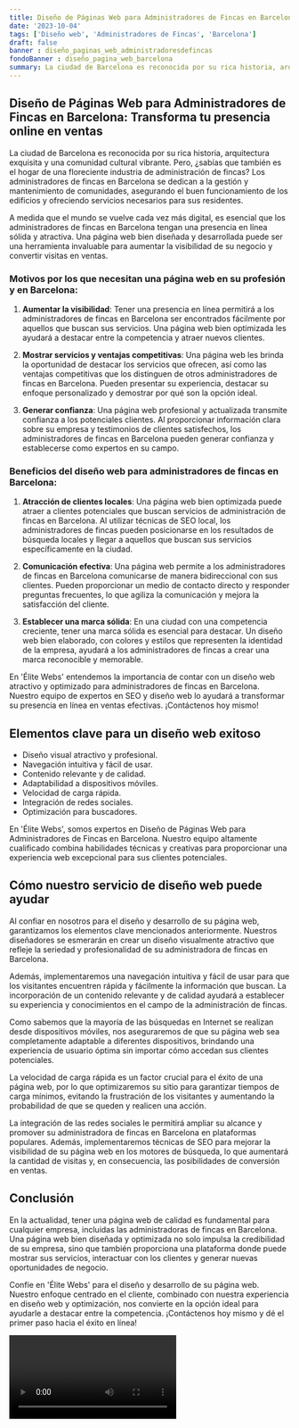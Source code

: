 ```yaml
---
title: Diseño de Páginas Web para Administradores de Fincas en Barcelona
date: '2023-10-04'
tags: ['Diseño web', 'Administradores de Fincas', 'Barcelona']
draft: false
banner : diseño_paginas_web_administradoresdefincas
fondoBanner : diseño_pagina_web_barcelona
summary: La ciudad de Barcelona es reconocida por su rica historia, arquitectura exquisita y una comunidad cultural vibrante. Pero, ¿sabías que también es el hogar de una floreciente industria de administración de fincas? Los administradores de fincas en Barcelona se dedican a la gestión y mantenimiento de comunidades, asegurando el buen funcionamiento de los edificios y ofreciendo servicios necesarios para sus residentes.
---
```


## Diseño de Páginas Web para Administradores de Fincas en Barcelona: Transforma tu presencia online en ventas

La ciudad de Barcelona es reconocida por su rica historia, arquitectura exquisita y una comunidad cultural vibrante. Pero, ¿sabías que también es el hogar de una floreciente industria de administración de fincas? Los administradores de fincas en Barcelona se dedican a la gestión y mantenimiento de comunidades, asegurando el buen funcionamiento de los edificios y ofreciendo servicios necesarios para sus residentes.

A medida que el mundo se vuelve cada vez más digital, es esencial que los administradores de fincas en Barcelona tengan una presencia en línea sólida y atractiva. Una página web bien diseñada y desarrollada puede ser una herramienta invaluable para aumentar la visibilidad de su negocio y convertir visitas en ventas.

### Motivos por los que necesitan una página web en su profesión y en Barcelona:

1. **Aumentar la visibilidad**: Tener una presencia en línea permitirá a los administradores de fincas en Barcelona ser encontrados fácilmente por aquellos que buscan sus servicios. Una página web bien optimizada les ayudará a destacar entre la competencia y atraer nuevos clientes.

2. **Mostrar servicios y ventajas competitivas**: Una página web les brinda la oportunidad de destacar los servicios que ofrecen, así como las ventajas competitivas que los distinguen de otros administradores de fincas en Barcelona. Pueden presentar su experiencia, destacar su enfoque personalizado y demostrar por qué son la opción ideal.

3. **Generar confianza**: Una página web profesional y actualizada transmite confianza a los potenciales clientes. Al proporcionar información clara sobre su empresa y testimonios de clientes satisfechos, los administradores de fincas en Barcelona pueden generar confianza y establecerse como expertos en su campo.

### Beneficios del diseño web para administradores de fincas en Barcelona:

1. **Atracción de clientes locales**: Una página web bien optimizada puede atraer a clientes potenciales que buscan servicios de administración de fincas en Barcelona. Al utilizar técnicas de SEO local, los administradores de fincas pueden posicionarse en los resultados de búsqueda locales y llegar a aquellos que buscan sus servicios específicamente en la ciudad.

2. **Comunicación efectiva**: Una página web permite a los administradores de fincas en Barcelona comunicarse de manera bidireccional con sus clientes. Pueden proporcionar un medio de contacto directo y responder preguntas frecuentes, lo que agiliza la comunicación y mejora la satisfacción del cliente.

3. **Establecer una marca sólida**: En una ciudad con una competencia creciente, tener una marca sólida es esencial para destacar. Un diseño web bien elaborado, con colores y estilos que representen la identidad de la empresa, ayudará a los administradores de fincas a crear una marca reconocible y memorable.

En 'Élite Webs' entendemos la importancia de contar con un diseño web atractivo y optimizado para administradores de fincas en Barcelona. Nuestro equipo de expertos en SEO y diseño web lo ayudará a transformar su presencia en línea en ventas efectivas. ¡Contáctenos hoy mismo!

<GifSeo />

<Cta />

## Elementos clave para un diseño web exitoso

- Diseño visual atractivo y profesional.
- Navegación intuitiva y fácil de usar.
- Contenido relevante y de calidad.
- Adaptabilidad a dispositivos móviles.
- Velocidad de carga rápida.
- Integración de redes sociales.
- Optimización para buscadores.

En 'Élite Webs', somos expertos en Diseño de Páginas Web para Administradores de Fincas en Barcelona. Nuestro equipo altamente cualificado combina habilidades técnicas y creativas para proporcionar una experiencia web excepcional para sus clientes potenciales.

## Cómo nuestro servicio de diseño web puede ayudar

Al confiar en nosotros para el diseño y desarrollo de su página web, garantizamos los elementos clave mencionados anteriormente. Nuestros diseñadores se esmerarán en crear un diseño visualmente atractivo que refleje la seriedad y profesionalidad de su administradora de fincas en Barcelona.

Además, implementaremos una navegación intuitiva y fácil de usar para que los visitantes encuentren rápida y fácilmente la información que buscan. La incorporación de un contenido relevante y de calidad ayudará a establecer su experiencia y conocimientos en el campo de la administración de fincas.

Como sabemos que la mayoría de las búsquedas en Internet se realizan desde dispositivos móviles, nos aseguraremos de que su página web sea completamente adaptable a diferentes dispositivos, brindando una experiencia de usuario óptima sin importar cómo accedan sus clientes potenciales.

La velocidad de carga rápida es un factor crucial para el éxito de una página web, por lo que optimizaremos su sitio para garantizar tiempos de carga mínimos, evitando la frustración de los visitantes y aumentando la probabilidad de que se queden y realicen una acción.

La integración de las redes sociales le permitirá ampliar su alcance y promover su administradora de fincas en Barcelona en plataformas populares. Además, implementaremos técnicas de SEO para mejorar la visibilidad de su página web en los motores de búsqueda, lo que aumentará la cantidad de visitas y, en consecuencia, las posibilidades de conversión en ventas.

## Conclusión

En la actualidad, tener una página web de calidad es fundamental para cualquier empresa, incluidas las administradoras de fincas en Barcelona. Una página web bien diseñada y optimizada no solo impulsa la credibilidad de su empresa, sino que también proporciona una plataforma donde puede mostrar sus servicios, interactuar con los clientes y generar nuevas oportunidades de negocio.

Confíe en 'Élite Webs' para el diseño y desarrollo de su página web. Nuestro enfoque centrado en el cliente, combinado con nuestra experiencia en diseño web y optimización, nos convierte en la opción ideal para ayudarle a destacar entre la competencia. ¡Contáctenos hoy mismo y dé el primer paso hacia el éxito en línea!

<Video />

<CtaBot job='Administradores de Fincas' city='Barcelona'/>

<Gmaps query='Barcelona+españa+maps' />